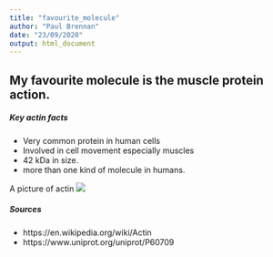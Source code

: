 ```yaml
---
title: "favourite_molecule"
author: "Paul Brennan"
date: "23/09/2020"
output: html_document
---
```


## My favourite molecule is the muscle protein action. 

##### Key actin facts
* Very common protein in human cells
* Involved in cell movement especially muscles
* 42 kDa in size.
* more than one kind of molecule in humans. 

A picture of actin ![](https://upload.wikimedia.org/wikipedia/commons/d/d3/Actin_with_ADP_highlighted.png)


##### Sources 
* https://en.wikipedia.org/wiki/Actin
* https://www.uniprot.org/uniprot/P60709